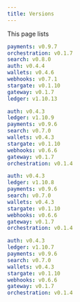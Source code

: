 ```yaml
---
title: Versions
---
```


This page lists

<Tabs>
<TabItem value="v1.0.10" label="v1.0.10">

```yaml
payments: v0.9.7
orchestration: v0.1.7
search: v0.8.0
auth: v0.4.4
wallets: v0.4.6
webhooks: v0.7.1
stargate: v0.1.10
gateway: v0.1.7
ledger: v1.10.13
```

</TabItem>
<TabItem value="v1.0.9" label="v1.0.9">

```yaml
auth: v0.4.3
ledger: v1.10.9
payments: v0.9.6
search: v0.7.0
wallets: v0.4.3
stargate: v0.1.10
webhooks: v0.6.6
gateway: v0.1.7
orchestration: v0.1.4
```

</TabItem>
<TabItem value="v1.0.8" label="v1.0.8">

```yaml
auth: v0.4.3
ledger: v1.10.8
payments: v0.9.6
search: v0.7.0
wallets: v0.4.3
stargate: v0.1.10
webhooks: v0.6.6
gateway: v0.1.7
orchestration: v0.1.4
```

</TabItem>
<TabItem value="v1.0.7" label="v1.0.7">

```yaml
auth: v0.4.3
ledger: v1.10.7
payments: v0.9.6
search: v0.7.0
wallets: v0.4.3
stargate: v0.1.10
webhooks: v0.6.6
gateway: v0.1.7
orchestration: v0.1.4
```

</TabItem>
</Tabs>